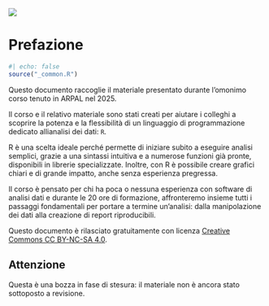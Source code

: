 ![](cover.png){fig-alt="R in ARPAL"}

# Prefazione {.unnumbered}

```r
#| echo: false
source("_common.R")
```

Questo documento raccoglie il materiale presentato durante l'omonimo corso tenuto in ARPAL nel 2025.

Il corso e il relativo materiale sono stati creati per aiutare i colleghi a scoprire la potenza e la flessibilità di un linguaggio di programmazione dedicato allianalisi dei dati: `R`.

R è una scelta ideale perché permette di iniziare subito a eseguire analisi semplici, grazie a una sintassi intuitiva e a numerose funzioni già pronte, disponibili in librerie specializzate. Inoltre, con R è possibile creare grafici chiari e di grande impatto, anche senza esperienza pregressa.

Il corso è pensato per chi ha poca o nessuna esperienza con software di analisi dati e durante le 20 ore di formazione, affronteremo insieme tutti i passaggi fondamentali per portare a termine un'analisi: dalla manipolazione dei dati alla creazione di report riproducibili.

Questo documento è rilasciato gratuitamente con licenza [Creative Commons CC BY-NC-SA 4.0](https://creativecommons.org/licenses/by-nc-sa/4.0/deed.it).

::: {.callout-important}
## Attenzione {.unnumbered}

Questa è una bozza in fase di stesura: il materiale non è ancora stato sottoposto a revisione.

:::